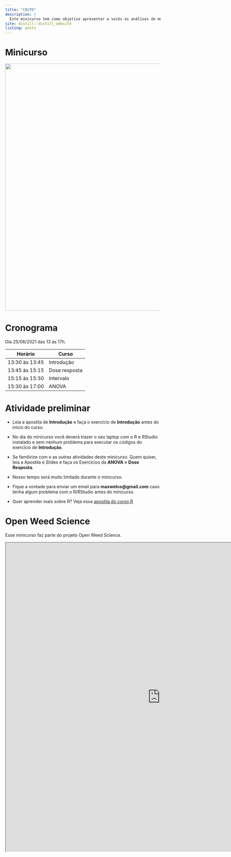 ```yaml
---
title: "CBCPD"
description: |
  Este minicurso tem como objetivo apresentar a vocês as análises de modelos mistos com ANOVA e dose resposta no R. Especificamente, estamos interessados em analisar experimentos aplicados na ciência da planta daninha.
site: distill::distill_website
listing: posts
---
```



# Minicurso

<center>
<img src="images/flyer_oliveira.png" width="800px"/>
</center>


# Cronograma



Dia 25/06/2021 das 13 às 17h.

| Horário        	| Curso         	|
|----------------	|---------------	|
| 13:30 às 13:45 	| Introdução  	  |
| 13:45 às 15:15 	| Dose resposta	  |
| 15:15 às 15:30 	| Intervalo	      |
| 15:30 às 17:00 	| ANOVA           |




# Atividade preliminar

- Leia a apostila de **Introdução** e faça o exercício de **Introdução** antes do inicio do curso. 

- No dia do minicurso você deverá trazer o seu laptop com o R e RStudio instalado e sem nenhum problema para executar os códigos do exercīcio de **Introdução**.

- Se familirize com o as outras atividades deste minicurso. Quem quiser, leia a Apostila e Slides e faça os Exercícios da **ANOVA** e **Dose Resposta**. 

- Nosso tempo será muito limitado durante o minicurso.

- Fique a vontade para enviar um email para **maxwelco@gmail.com** caso tenha algum problema com o R/RStudio antes do minicurso. 

- Quer aprender mais sobre R? Veja essa [apostila do curso R](https://livro.curso-r.com/index.html#sobre)


# Open Weed Science

Esse minicurso faz parte do projeto Open Weed Science.

<iframe width='1000px' height='1000px' src='https://openweedsci.netlify.app/' >
</iframe>